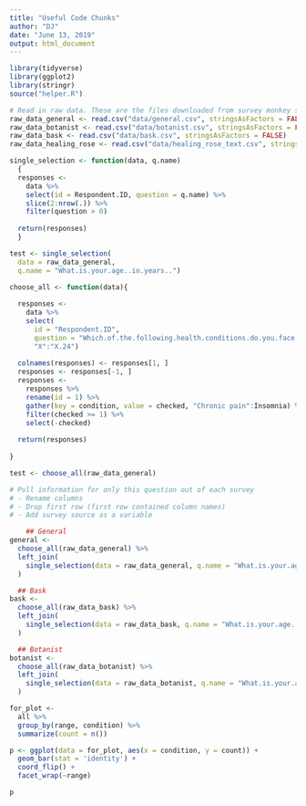 ```yaml
---
title: "Useful Code Chunks"
author: "DJ"
date: "June 13, 2019"
output: html_document
---
```


```r
library(tidyverse)
library(ggplot2)
library(stringr)
source("helper.R")
```

```r
# Read in raw data. These are the files downloaded from survey monkey saved as a .csv
raw_data_general <- read.csv("data/general.csv", stringsAsFactors = FALSE)
raw_data_botanist <- read.csv("data/botanist.csv", stringsAsFactors = FALSE)
raw_data_bask <- read.csv("data/bask.csv", stringsAsFactors = FALSE)
raw_data_healing_rose <- read.csv("data/healing_rose_text.csv", stringsAsFactors = FALSE)
```

```r
single_selection <- function(data, q.name)
  {
  responses <- 
    data %>%
    select(id = Respondent.ID, question = q.name) %>%
    slice(2:nrow(.)) %>%
    filter(question > 0)
  
  return(responses)
  }
```

```r
test <- single_selection(
  data = raw_data_general,
  q.name = "What.is.your.age..in.years..")
```


```r
choose_all <- function(data){
  
  responses <- 
    data %>%
    select(
      id = "Respondent.ID",
      question = "Which.of.the.following.health.conditions.do.you.face.and.or.have.been.diagnosed.with...Please.select.all.that.apply.",
      "X":"X.24")
    
  colnames(responses) <- responses[1, ]
  responses <- responses[-1, ]
  responses <- 
    responses %>% 
    rename(id = 1) %>%
    gather(key = condition, value = checked, "Chronic pain":Insomnia) %>%
    filter(checked >= 1) %>%
    select(-checked)
  
  return(responses)
  
}
```


```r
test <- choose_all(raw_data_general)
```


```r
# Pull information for only this question out of each survey
# - Rename columns
# - Drop first row (first row contained column names)
# - Add survey source as a variable

    ## General
general <-
  choose_all(raw_data_general) %>%
  left_join(
    single_selection(data = raw_data_general, q.name = "What.is.your.age..in.years..")
  )

  ## Bask
bask <-
  choose_all(raw_data_bask) %>%
  left_join(
    single_selection(data = raw_data_bask, q.name = "What.is.your.age..in.years..")
  )

  ## Botanist
botanist <-
  choose_all(raw_data_botanist) %>%
  left_join(
    single_selection(data = raw_data_botanist, q.name = "What.is.your.age..in.years..")
  )
```

```r
for_plot <- 
  all %>%
  group_by(range, condition) %>%
  summarize(count = n())
```


```r
p <- ggplot(data = for_plot, aes(x = condition, y = count)) +
  geom_bar(stat = 'identity') + 
  coord_flip() +
  facet_wrap(~range)

p
```






